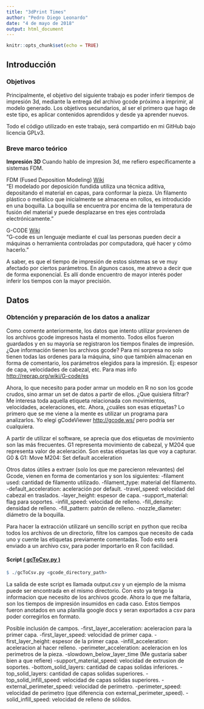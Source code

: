 ```yaml
---
title: "3dPrint Times"
author: "Pedro Diego Leonardo"
date: "4 de mayo de 2018"
output: html_document
---
```


```r
knitr::opts_chunk$set(echo = TRUE)
```
## Introducción
### Objetivos
Principalmente, el objetivo del siguiente trabajo es poder inferir tiempos de impresión 3d, mediante la entrega del archivo gcode próximo a imprimir, al modelo generado.
Los objetivos secundarios, al ser el primero que hago de este tipo, es aplicar contenidos aprendidos y desde ya aprender nuevos.

Todo el código utilizado en este trabajo, será compartido en mi GitHub bajo licencia GPLv3. 

### Breve marco teórico
<b>Impresión 3D</b>
Cuando hablo de impresion 3d, me refiero específicamente a sistemas FDM.

FDM (Fused Deposition Modeling) <a href="https://es.wikipedia.org/wiki/Modelado_por_deposici%C3%B3n_fundida"> Wiki </a>  
"El modelado por deposición fundida utiliza una técnica aditiva, depositando el material en capas, para conformar la pieza. Un filamento plástico o metálico que inicialmente se almacena en rollos, es introducido en una boquilla. La boquilla se encuentra por encima de la temperatura de fusión del material y puede desplazarse en tres ejes controlada electrónicamente."  

G-CODE <a href="https://es.wikipedia.org/wiki/G-code"> Wiki </a>  
"G-code es un lenguaje mediante el cual las personas pueden decir a máquinas o herramienta controladas por computadora, qué hacer y cómo hacerlo."  

A saber, es que el tiempo de impresión de estos sistemas se ve muy afectado por ciertos parámetros. En algunos casos, me atrevo a decir que de forma exponencial.
Es allí donde encuentro de mayor interés poder inferir los tiempos con la mayor precisión.

## Datos
### Obtención y preparación de los datos a analizar
Como comente anteriormente, los datos que intento utilizar provienen de los archivos gcode impresos hasta el momento. Todos ellos fueron guardados y en su mayoría se registraron los tiempos finales de impresión.
¿Que información tienen los archivos gcode? Para mi sorpresa no solo tienen todas las ordenes para la máquina, sino que también almacenan en forma de comentario, los parámetros elegidos para la impresión. Ej: espesor de capa, velocidades de cabezal, etc.
Para mas info <http://reprap.org/wiki/G-code/es>

Ahora, lo que necesito para poder armar un modelo en R no son los gcode crudos, sino armar un set de datos a partir de ellos.
¿Que quisiera filtrar? Me interesa toda aquella etiqueta relacionada con movimientos, velocidades, aceleraciones, etc. Ahora, ¿cuáles son esas etiquetas? Lo primero que se me viene a la mente es utilizar un programa para analizarlos. Yo elegí gCodeViewer <http://gcode.ws/> pero podría ser cualquiera.

A partir de utilizar el software, se aprecia que dos etiquetas de movimiento son las más frecuentes. G1 representa movimiento de cabezal, y M204 que representa valor de aceleración.
Son estas etiquetas las que voy a capturar.
G0 & G1: Move 
M204: Set default acceleration 

Otros datos útiles a extraer (solo los que me parecieron relevantes) del Gcode, vienen en forma de comentarios y son los siguientes:
-filament used: cantidad de filamento utilizado.
-filament_type: material del filamento.
-default_acceleration: aceleración por default.
-travel_speed: velocidad del cabezal en traslados.
-layer_height: espesor de capa.
-support_material: flag para soportes.
-infill_speed: velocidad de relleno.
-fill_density: densidad de relleno.
-fill_pattern: patrón de relleno.
-nozzle_diameter: diámetro de la boquilla.

Para hacer la extracción utilizaré un sencillo script en python que reciba todos los archivos de un directorio, filtre los campos que necesito de cada uno y cuente las etiquetas previamente comentadas. Todo esto será enviado a un archivo csv, para poder importarlo en R con facilidad.

#### Script <a href="https://github.com/diegolpedro/3dPrint-Time/tree/master/python"> ( gcToCsv.py ) </a>  
```r
$ ./gcToCsv.py <gcode_directory_path>
```
La salida de este script es llamada output.csv y un ejemplo de la misma puede ser encontrada en el mismo directorio.
Con esto ya tengo la informacion que necesito de los archivos gcode. Ahora lo que me faltaria, son los tiempos de impresión insumidos en cada caso.
Estos tiempos fueron anotados en una planilla google docs y seran exportados a csv para poder corregirlos en formato.


Posible inclusión de campos.
-first_layer_acceleration: aceleracion para la primer capa.
-first_layer_speed: velocidad de primer capa.
-first_layer_height: espesor de la primer capa.
-infill_acceleration: aceleracion al hacer relleno.
-perimeter_acceleration: aceleracion en los perimetros de la pieza.
-slowdown_below_layer_time (Me gustaria saber bien a que refiere)
-support_material_speed: velocidad de extrusion de soportes.
-bottom_solid_layers: cantidad de capas solidas inferiores.
-top_solid_layers: cantidad de capas solidas superiores.
-top_solid_infill_speed: velocidad de capas solidas superiores.
-external_perimeter_speed: velocidad de perimetro.
-perimeter_speed: velocidad de perimetro (que diferencia con external_perimeter_speed).
-solid_infill_speed: velocidad de relleno de sólidos.
